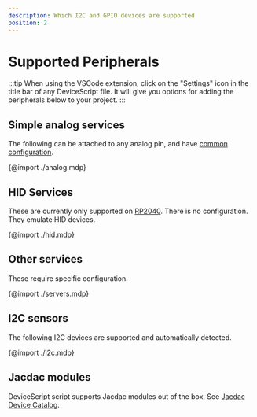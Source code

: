 ```yaml
---
description: Which I2C and GPIO devices are supported
position: 2
---
```


# Supported Peripherals

:::tip
When using the VSCode extension, click on the "Settings" icon in the title bar of any
DeviceScript file.
It will give you options for adding the peripherals below to your project.
:::

## Simple analog services

The following can be attached to any analog pin, and have [common configuration](/api/servers/analog).

{@import ./analog.mdp}

## HID Services

These are currently only supported on [RP2040](/devices/rp2040).
There is no configuration. They emulate HID devices.

{@import ./hid.mdp}

## Other services

These require specific configuration.

{@import ./servers.mdp}

## I2C sensors

The following I2C devices are supported
and automatically detected.

{@import ./i2c.mdp}

## Jacdac modules

DeviceScript script supports Jacdac modules out of the box.
See [Jacdac Device Catalog](https://microsoft.github.io/jacdac-docs/devices/).

